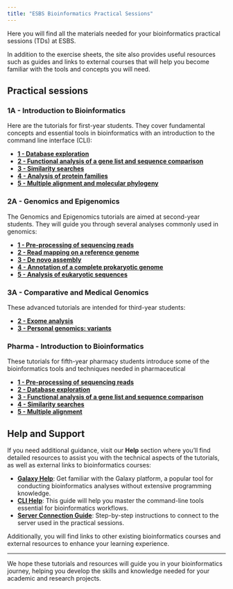 ```yaml
---
title: "ESBS Bioinformatics Practical Sessions"
---
```


Here you will find all the materials needed for your bioinformatics practical sessions (TDs) at ESBS.

In addition to the exercise sheets, the site also provides useful resources such as guides and links to external courses that will help you become familiar with the tools and concepts you will need.


## Practical sessions

### 1A - Introduction to Bioinformatics
Here are the tutorials for first-year students. They cover fundamental concepts and essential tools in bioinformatics with an introduction to the command line interface (CLI):

- **[1 - Database exploration](tutorials-1A/tutorial1.qmd)**
- **[2 - Functional analysis of a gene list and sequence comparison](tutorials-1A/tutorial2.qmd)**
- **[3 - Similarity searches](tutorials-1A/tutorial3.qmd)**
- **[4 - Analysis of protein families](tutorials-1A/tutorial4.qmd)**
- **[5 - Multiple alignment and molecular phylogeny](tutorials-1A/tutorial5.qmd)**

### 2A - Genomics and Epigenomics
The Genomics and Epigenomics tutorials are aimed at second-year students. They will guide you through several analyses commonly used in genomics:

- **[1 - Pre-processing of sequencing reads](tutorials-2A/tutorial1.qmd)**
- **[2 - Read mapping on a reference genome](tutorials-2A/tutorial2.qmd)**
- **[3 - De novo assembly](tutorials-2A/tutorial3.qmd)**
- **[4 - Annotation of a complete prokaryotic genome](tutorials-2A/tutorial4.qmd)**
- **[5 - Analysis of eukaryotic sequences](tutorials-2A/tutorial5.qmd)**

### 3A - Comparative and Medical Genomics
These advanced tutorials are intended for third-year students:

- **[2 - Exome analysis](tutorials-3A/tutorial2.qmd)**
- **[3 - Personal genomics: variants](tutorials-3A/tutorial3.qmd)**

### Pharma - Introduction to Bioinformatics
These tutorials for fifth-year pharmacy students introduce some of the bioinformatics tools and techniques needed in pharmaceutical

- **[1 - Pre-processing of sequencing reads](tutorials-pharma/tutorial1.qmd)**
- **[2 - Database exploration](tutorials-pharma/tutorial2.qmd)**
- **[3 - Functional analysis of a gene list and sequence comparison](tutorials-pharma/tutorial3.qmd)**
- **[4 - Similarity searches](tutorials-pharma/tutorial4.qmd)**
- **[5 - Multiple alignment](tutorials-pharma/tutorial5.qmd)**

## Help and Support

If you need additional guidance, visit our **Help** section where you’ll find detailed resources to assist you with the technical aspects of the tutorials, as well as external links to bioinformatics courses:

- **[Galaxy Help](help/galaxy-help.qmd)**: Get familiar with the Galaxy platform, a popular tool for conducting bioinformatics analyses without extensive programming knowledge.
- **[CLI Help](help/cli-help.qmd)**: This guide will help you master the command-line tools essential for bioinformatics workflows.
- **[Server Connection Guide](help/server_connection_guide.qmd)**: Step-by-step instructions to connect to the server used in the practical sessions.
  
Additionally, you will find links to other existing bioinformatics courses and external resources to enhance your learning experience.

---

We hope these tutorials and resources will guide you in your bioinformatics journey, helping you develop the skills and knowledge needed for your academic and research projects.

